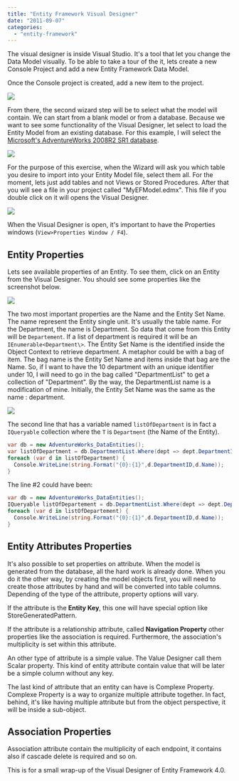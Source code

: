 ```yaml
---
title: "Entity Framework Visual Designer"
date: "2011-09-07"
categories: 
  - "entity-framework"
---
```


The visual designer is inside Visual Studio. It's a tool that let you change the Data Model visually. To be able to take a tour of the it, lets create a new Console Project and add a new Entity Framework Data Model.

Once the Console project is created, add a new item to the project.

![](images/newEntityFrameworkDataModel-400x276.png)

From there, the second wizard step will be to select what the model will contain. We can start from a blank model or from a database. Because we want to see some functionality of the Visual Designer, let select to load the Entity Model from an existing database. For this example, I will select the [Microsoft's AdventureWorks 2008R2 SR1 database](http://msftdbprodsamples.codeplex.com "AdventureWorks Database Sql Code to create tables").

![](images/efmodelcontentwizard-400x356.png)

For the purpose of this exercise, when the Wizard will ask you which table you desire to import into your Entity Model file, select them all. For the moment, lets just add tables and not Views or Stored Procedures. After that you will see a file in your project called "MyEFModel.edmx". This file if you double click on it will opens the Visual Designer.

![](images/entityframeworkVisualDesigner-400x296.png)

When the Visual Designer is open, it's important to have the Properties windows (`View>Properties Window / F4`).

## Entity Properties

Lets see available properties of an Entity. To see them, click on an Entity from the Visual Designer. You should see some properties like the screenshot below.

![](images/entityProperties-400x155.png)

The two most important properties are the Name and the Entity Set Name. The name represent the Entity single unit. It's usually the table name. For the Department, the name is Department. So data that come from this Entity will be `Departement`. If a list of department is required it will be an `IEnumerable<Department\>`. The Entity Set Name is the identified inside the Object Context to retrieve department. A metaphor could be with a bag of item. The bag name is the Entity Set Name and items inside that bag are the Name. So, if I want to have the 10 department with an unique identifier under 10, I will need to go in the bag called "DepartmentList" to get a collection of "Department". By the way, the DepartmentList name is a modification of mine. Initially, the Entity Set Name was the same as the name : department.

![](images/departementList-400x176.png)

The second line that has a variable named `listOfDepartment` is in fact a `IQueryable` collection where the `T` is `Department` (the Name of the Entity).

```csharp
var db = new AdventureWorks_DataEntities(); 
var listOfDepartment = db.DepartmentList.Where(dept => dept.DepartmentID <= 10); 
foreach (var d in listOfDepartment) { 
  Console.WriteLine(string.Format("{0}:{1}",d.DepartmentID,d.Name)); 
} 
```

The line #2 could have been:

```csharp
var db = new AdventureWorks_DataEntities(); 
IQueryable listOfDepartement = db.DepartmentList.Where(dept => dept.DepartmentID <= 10); 
foreach (var d in listOfDepartement) { 
  Console.WriteLine(string.Format("{0}:{1}",d.DepartmentID,d.Name));
} 
```

## Entity Attributes Properties

It's also possible to set properties on attribute. When the model is generated from the database, all the hard work is already done. When you do it the other way, by creating the model objects first, you will need to create those attributes by hand and will be converted into table columns. Depending of the type of the attribute, property options will vary.

If the attribute is the **Entity Key**, this one will have special option like StoreGeneratedPattern.

If the attribute is a relationship attribute, called **Navigation Property** other properties like the association is required. Furthermore, the association's multiplicity is set within this attribute.

An other type of attribute is a simple value. The Value Designer call them Scalar property. This kind of entity attribute contain value that will be later be a simple column without any key.

The last kind of attribute that an entity can have is Complexe Property. Complexe Property is a way to organize multiple attribute together. In fact, behind, it's like having multiple attribute but from the object perspective, it will be inside a sub-object.

## Association Properties

Association attribute contain the multiplicity of each endpoint, it contains also if cascade delete is required and so on.

This is for a small wrap-up of the Visual Designer of Entity Framework 4.0.
